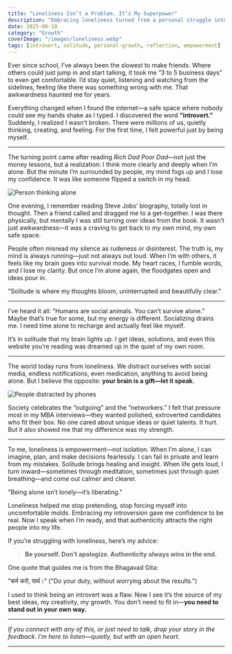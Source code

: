 ```yaml
---
title: "Loneliness Isn’t a Problem. It’s My Superpower"
description: "Embracing loneliness turned from a personal struggle into my greatest strength. Here's how solitude transformed my life."
date: 2025-06-10
category: "Growth"
coverImage: "/images/loneliness.webp"
tags: [introvert, solitude, personal-growth, reflection, empowerment]
---
```



Ever since school, I’ve always been the slowest to make friends. Where others could just jump in and start talking, it took me “3 to 5 business days” to even get comfortable. I’d stay quiet, listening and watching from the sidelines, feeling like there was something wrong with me. That awkwardness haunted me for years.

Everything changed when I found the internet—a safe space where nobody could see my hands shake as I typed. I discovered the word **“introvert.”** Suddenly, I realized I wasn’t broken. There were millions of us, quietly thinking, creating, and feeling. For the first time, I felt powerful just by being myself.

---

The turning point came after reading *Rich Dad Poor Dad*—not just the money lessons, but a realization: I think more clearly and deeply when I’m alone. But the minute I’m surrounded by people, my mind fogs up and I lose my confidence. It was like someone flipped a switch in my head.

<Image
  src="/images/thinking-alone.jpg"
  alt="Person thinking alone"
  width={800}
  height={400}
  className="rounded-xl my-6 mx-auto shadow-lg"
/>

One evening, I remember reading Steve Jobs’ biography, totally lost in thought. Then a friend called and dragged me to a get-together. I was there physically, but mentally I was still turning over ideas from the book. It wasn’t just awkwardness—it was a craving to get back to my own mind, my own safe space.

People often misread my silence as rudeness or disinterest. The truth is, my mind is always running—just not always out loud. When I’m with others, it feels like my brain goes into survival mode. My heart races, I fumble words, and I lose my clarity. But once I’m alone again, the floodgates open and ideas pour in.

<Quote>
"Solitude is where my thoughts bloom, uninterrupted and beautifully clear."
</Quote>

---

I’ve heard it all: “Humans are social animals. You can’t survive alone.” Maybe that’s true for some, but my energy is different. Socializing drains me. I need time alone to recharge and actually feel like myself.

It’s in solitude that my brain lights up. I get ideas, solutions, and even this website you’re reading was dreamed up in the quiet of my own room.

---

The world today runs from loneliness. We distract ourselves with social media, endless notifications, even medication, anything to avoid being alone. But I believe the opposite: **your brain is a gift—let it speak.**

<Image
  src="/images/distracted-society.jpg"
  alt="People distracted by phones"
  width={800}
  height={400}
  className="rounded-xl my-6 mx-auto shadow-lg"
/>

Society celebrates the “outgoing” and the “networkers.” I felt that pressure most in my MBA interviews—they wanted polished, extroverted candidates who fit their box. No one cared about unique ideas or quiet talents. It hurt. But it also showed me that my difference was my strength.

---

To me, loneliness is empowerment—not isolation. When I’m alone, I can imagine, plan, and make decisions fearlessly. I can fail in private and learn from my mistakes. Solitude brings healing and insight. When life gets loud, I turn inward—sometimes through meditation, sometimes just through quiet breathing—and come out calmer and clearer.

<Quote>
"Being alone isn’t lonely—it’s liberating."
</Quote>

Loneliness helped me stop pretending, stop forcing myself into uncomfortable molds. Embracing my introversion gave me confidence to be real. Now I speak when I’m ready, and that authenticity attracts the right people into my life.

If you’re struggling with loneliness, here’s my advice:

> **Be yourself. Don’t apologize. Authenticity always wins in the end.**

One quote that guides me is from the Bhagavad Gita:

<Quote>
"कर्म करो, पार्थ।" ("Do your duty, without worrying about the results.")
</Quote>

I used to think being an introvert was a flaw. Now I see it’s the source of my best ideas, my creativity, my growth. You don’t need to fit in—**you need to stand out in your own way.**

---

*If you connect with any of this, or just need to talk, drop your story in the feedback. I’m here to listen—quietly, but with an open heart.*

---

